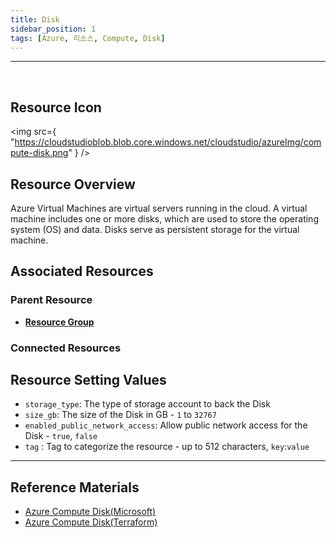 ```yaml
---
title: Disk
sidebar_position: 1
tags: [Azure, 리소스, Compute, Disk]
---
```


<hr />
<br />

## Resource Icon

<img
    src={
        "https://cloudstudioblob.blob.core.windows.net/cloudstudio/azureImg/compute-disk.png"
    }
/>

## Resource Overview

Azure Virtual Machines are virtual servers running in the cloud. 
A virtual machine includes one or more disks, which are used to store the operating system (OS) and data. 
Disks serve as persistent storage for the virtual machine.

## Associated Resources

### Parent Resource

-   [**Resource Group**](https://docs.cstudio.app/docs/resource/azure/Base/ResourceGroup)

### Connected Resources

## Resource Setting Values

- `storage_type`: The type of storage account to back the Disk
- `size_gb`: The size of the Disk in GB - `1` to `32767`
- `enabled_public_network_access`: Allow public network access for the Disk - `true`, `false`
- `tag` : Tag to categorize the resource - up to 512 characters, `key`:`value`

---

## Reference Materials

-   [Azure Compute Disk(Microsoft)](https://learn.microsoft.com/ko-kr/azure/virtual-machines/managed-disks-overview)
-   [Azure Compute Disk(Terraform)](https://registry.terraform.io/providers/hashicorp/azurerm/latest/docs/resources/disk_access)
